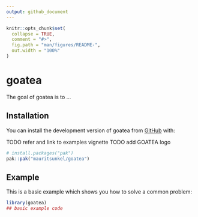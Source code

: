 ```yaml
---
output: github_document
---
```


<!-- README.md is generated from README.Rmd. Please edit that file -->

```r
knitr::opts_chunk$set(
  collapse = TRUE,
  comment = "#>",
  fig.path = "man/figures/README-",
  out.width = "100%"
)
```

# goatea

<!-- badges: start -->
<!-- badges: end -->

The goal of goatea is to ...

## Installation
You can install the development version of goatea from [GitHub](https://github.com/) with:

TODO refer and link to examples vignette
TODO add GOATEA logo

``` r
# install.packages("pak")
pak::pak("mauritsunkel/goatea")
```

## Example
This is a basic example which shows you how to solve a common problem:

```r
library(goatea)
## basic example code
```

